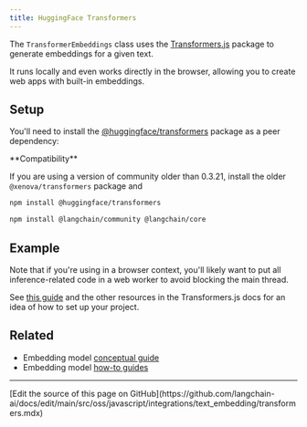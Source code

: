 ```yaml
---
title: HuggingFace Transformers
---
```


The `TransformerEmbeddings` class uses the [Transformers.js](https://huggingface.co/docs/transformers.js/index) package to generate embeddings for a given text.

It runs locally and even works directly in the browser, allowing you to create web apps with built-in embeddings.

## Setup

You'll need to install the [@huggingface/transformers](https://www.npmjs.com/package/@huggingface/transformers) package as a peer dependency:

<Tip>
**Compatibility**

If you are using a version of community older than 0.3.21, install the older `@xenova/transformers` package and
</Tip>

```bash npm
npm install @huggingface/transformers
```

<IntegrationInstallTooltip/>

```bash npm
npm install @langchain/community @langchain/core
```

## Example

Note that if you're using in a browser context, you'll likely want to put all inference-related code in a web worker to avoid
blocking the main thread.

See [this guide](https://huggingface.co/docs/transformers.js/tutorials/next) and the other resources in the Transformers.js docs for an idea of how to
set up your project.


<HfTransformers />

## Related

- Embedding model [conceptual guide](/oss/javascript/integrations/text_embedding)
- Embedding model [how-to guides](/oss/javascript/integrations/text_embedding)

---

<Callout icon="pen-to-square" iconType="regular">
  [Edit the source of this page on GitHub](https://github.com/langchain-ai/docs/edit/main/src/oss/javascript/integrations/text_embedding/transformers.mdx)
</Callout>

